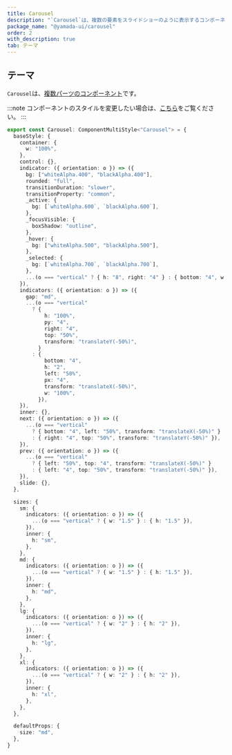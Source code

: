 ```yaml
---
title: Carousel
description: "`Carousel`は、複数の要素をスライドショーのように表示するコンポーネントです。"
package_name: "@yamada-ui/carousel"
order: 2
with_description: true
tab: テーマ
---
```


## テーマ

`Carousel`は、[複数パーツのコンポーネント](/styled-system/theming/component-styles#複数パーツのコンポーネント)です。

:::note
コンポーネントのスタイルを変更したい場合は、[こちら](/styled-system/theming/customize-theme#コンポーネントのスタイルを変更する)をご覧ください。
:::

```ts
export const Carousel: ComponentMultiStyle<"Carousel"> = {
  baseStyle: {
    container: {
      w: "100%",
    },
    control: {},
    indicator: ({ orientation: o }) => ({
      bg: ["whiteAlpha.400", "blackAlpha.400"],
      rounded: "full",
      transitionDuration: "slower",
      transitionProperty: "common",
      _active: {
        bg: [`whiteAlpha.600`, `blackAlpha.600`],
      },
      _focusVisible: {
        boxShadow: "outline",
      },
      _hover: {
        bg: ["whiteAlpha.500", "blackAlpha.500"],
      },
      _selected: {
        bg: [`whiteAlpha.700`, `blackAlpha.700`],
      },
      ...(o === "vertical" ? { h: "8", right: "4" } : { bottom: "4", w: "8" }),
    }),
    indicators: ({ orientation: o }) => ({
      gap: "md",
      ...(o === "vertical"
        ? {
            h: "100%",
            py: "4",
            right: "4",
            top: "50%",
            transform: "translateY(-50%)",
          }
        : {
            bottom: "4",
            h: "2",
            left: "50%",
            px: "4",
            transform: "translateX(-50%)",
            w: "100%",
          }),
    }),
    inner: {},
    next: ({ orientation: o }) => ({
      ...(o === "vertical"
        ? { bottom: "4", left: "50%", transform: "translateX(-50%)" }
        : { right: "4", top: "50%", transform: "translateY(-50%)" }),
    }),
    prev: ({ orientation: o }) => ({
      ...(o === "vertical"
        ? { left: "50%", top: "4", transform: "translateX(-50%)" }
        : { left: "4", top: "50%", transform: "translateY(-50%)" }),
    }),
    slide: {},
  },

  sizes: {
    sm: {
      indicators: ({ orientation: o }) => ({
        ...(o === "vertical" ? { w: "1.5" } : { h: "1.5" }),
      }),
      inner: {
        h: "sm",
      },
    },
    md: {
      indicators: ({ orientation: o }) => ({
        ...(o === "vertical" ? { w: "1.5" } : { h: "1.5" }),
      }),
      inner: {
        h: "md",
      },
    },
    lg: {
      indicators: ({ orientation: o }) => ({
        ...(o === "vertical" ? { w: "2" } : { h: "2" }),
      }),
      inner: {
        h: "lg",
      },
    },
    xl: {
      indicators: ({ orientation: o }) => ({
        ...(o === "vertical" ? { w: "2" } : { h: "2" }),
      }),
      inner: {
        h: "xl",
      },
    },
  },

  defaultProps: {
    size: "md",
  },
}
```
